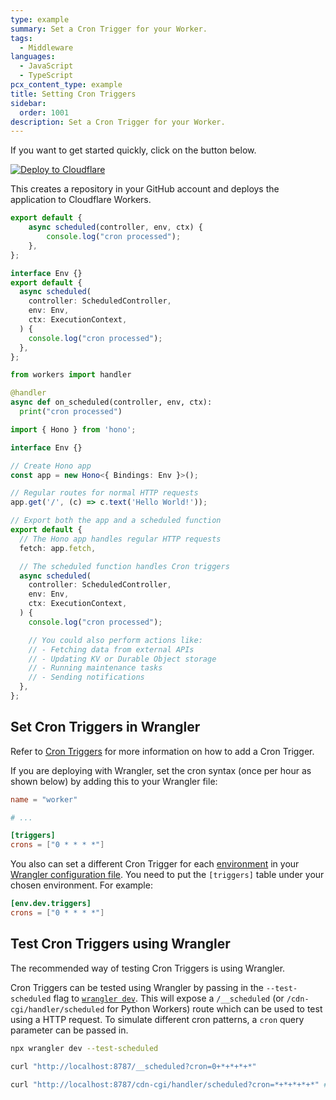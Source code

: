 ```yaml
---
type: example
summary: Set a Cron Trigger for your Worker.
tags:
  - Middleware
languages:
  - JavaScript
  - TypeScript
pcx_content_type: example
title: Setting Cron Triggers
sidebar:
  order: 1001
description: Set a Cron Trigger for your Worker.
---
```


If you want to get started quickly, click on the button below.

[![Deploy to Cloudflare](https://deploy.workers.cloudflare.com/button)](https://deploy.workers.cloudflare.com/?url=https://github.com/cloudflare/docs-examples/tree/main/workers/cron-trigger)

This creates a repository in your GitHub account and deploys the application to Cloudflare Workers.


<Tabs syncKey="workersExamples"> <TabItem label="JavaScript" icon="seti:javascript">

```js
export default {
	async scheduled(controller, env, ctx) {
		console.log("cron processed");
	},
};
```

</TabItem> <TabItem label="TypeScript" icon="seti:typescript">

```ts
interface Env {}
export default {
  async scheduled(
    controller: ScheduledController,
    env: Env,
    ctx: ExecutionContext,
  ) {
    console.log("cron processed");
  },
};
```

</TabItem> <TabItem label="Python" icon="seti:python">

```python
from workers import handler

@handler
async def on_scheduled(controller, env, ctx):
  print("cron processed")
```

</TabItem> <TabItem label="Hono" icon="seti:typescript">

```ts
import { Hono } from 'hono';

interface Env {}

// Create Hono app
const app = new Hono<{ Bindings: Env }>();

// Regular routes for normal HTTP requests
app.get('/', (c) => c.text('Hello World!'));

// Export both the app and a scheduled function
export default {
  // The Hono app handles regular HTTP requests
  fetch: app.fetch,

  // The scheduled function handles Cron triggers
  async scheduled(
    controller: ScheduledController,
    env: Env,
    ctx: ExecutionContext,
  ) {
    console.log("cron processed");

    // You could also perform actions like:
    // - Fetching data from external APIs
    // - Updating KV or Durable Object storage
    // - Running maintenance tasks
    // - Sending notifications
  },
};
```

</TabItem> </Tabs>

## Set Cron Triggers in Wrangler

Refer to [Cron Triggers](/workers/configuration/cron-triggers/) for more information on how to add a Cron Trigger.

If you are deploying with Wrangler, set the cron syntax (once per hour as shown below) by adding this to your Wrangler file:

<WranglerConfig>

```toml
name = "worker"

# ...

[triggers]
crons = ["0 * * * *"]
```

</WranglerConfig>

You also can set a different Cron Trigger for each [environment](/workers/wrangler/environments/) in your [Wrangler configuration file](/workers/wrangler/configuration/). You need to put the `[triggers]` table under your chosen environment. For example:

<WranglerConfig>

```toml
[env.dev.triggers]
crons = ["0 * * * *"]
```

</WranglerConfig>

## Test Cron Triggers using Wrangler

The recommended way of testing Cron Triggers is using Wrangler.

Cron Triggers can be tested using Wrangler by passing in the `--test-scheduled` flag to [`wrangler dev`](/workers/wrangler/commands/#dev). This will expose a `/__scheduled` (or `/cdn-cgi/handler/scheduled` for Python Workers) route which can be used to test using a HTTP request. To simulate different cron patterns, a `cron` query parameter can be passed in.

```sh
npx wrangler dev --test-scheduled

curl "http://localhost:8787/__scheduled?cron=0+*+*+*+*"

curl "http://localhost:8787/cdn-cgi/handler/scheduled?cron=*+*+*+*+*" # Python Workers
```
